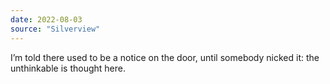 ```yaml
---
date: 2022-08-03
source: "Silverview"
---
```


I’m told there used to be a notice on the door, until somebody nicked it: the unthinkable is thought here.
